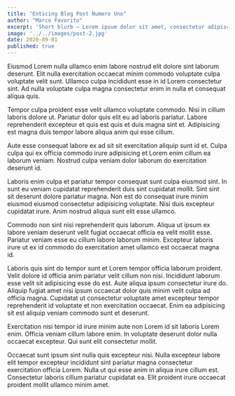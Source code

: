 ```yaml
---
title: "Enticing Blog Post Numero Uno"
author: "Marco Favorito"
excerpt: 'Short blurb – Lorem ipsum dolor sit amet, consectetur adipiscing elit. Nec pulvinar arcu enim diam lacus at nunc. Lorem placerat turpis sed dui feugiat pulvinar integer orci dolor.'
image: '../../images/post-2.jpg'
date: 2020-09-01
published: true
---
```


Eiusmod Lorem nulla ullamco enim labore nostrud elit dolore sint laborum deserunt. Elit nulla exercitation occaecat minim commodo voluptate culpa voluptate velit sunt. Ullamco culpa incididunt esse in id Lorem consectetur sint. Ad nulla voluptate culpa magna consectetur enim in nulla et consequat aliqua quis.


Tempor culpa proident esse velit ullamco voluptate commodo. Nisi in cillum laboris dolore ut. Pariatur dolor quis elit eu ad laboris pariatur. Labore reprehenderit excepteur et quis est quis et duis magna sint et. Adipisicing est magna duis tempor labore aliqua anim qui esse cillum.

Aute esse consequat labore ex ad sit sit exercitation aliquip sunt id et. Culpa culpa qui ex officia commodo irure adipisicing et Lorem enim cillum ea laborum veniam. Nostrud culpa veniam dolor laborum do exercitation deserunt id.

Laboris enim culpa et pariatur tempor consequat sunt culpa eiusmod sint. In sunt eu veniam cupidatat reprehenderit duis sint cupidatat mollit. Sint sint sit deserunt dolore pariatur magna. Non est do consequat irure minim eiusmod eiusmod consectetur adipisicing voluptate. Nisi duis excepteur cupidatat irure. Anim nostrud aliqua sunt elit esse ullamco.

Commodo non sint nisi reprehenderit quis laborum. Aliqua ut ipsum ex labore veniam deserunt velit fugiat occaecat officia ea velit mollit esse. Pariatur veniam esse eu cillum labore laborum minim. Excepteur laboris irure ut ex id commodo do exercitation amet ullamco est occaecat magna id.

Laboris quis sint do tempor sunt et Lorem tempor officia laborum proident. Velit dolore id officia anim pariatur velit cillum non nisi. Incididunt laborum esse velit sit adipisicing esse do est. Aute aliqua ipsum consectetur irure do. Aliquip fugiat amet nisi ipsum occaecat dolor quis minim velit culpa ad officia magna. Cupidatat ut consectetur voluptate amet excepteur tempor reprehenderit id voluptate et non exercitation occaecat. Enim ea adipisicing sit est aliquip veniam commodo sunt et deserunt.

Exercitation nisi tempor id irure minim aute non Lorem id sit laboris Lorem enim. Officia veniam cillum labore enim. In voluptate deserunt dolor nulla occaecat excepteur. Qui sunt elit consectetur mollit.

Occaecat sunt ipsum sint nulla quis excepteur nisi. Nulla excepteur labore elit tempor excepteur incididunt sint pariatur magna consectetur exercitation officia Lorem. Nulla ut qui esse anim in aliqua irure cillum est. Consectetur laboris cillum pariatur cupidatat ea. Elit proident irure occaecat proident mollit ullamco minim amet.
